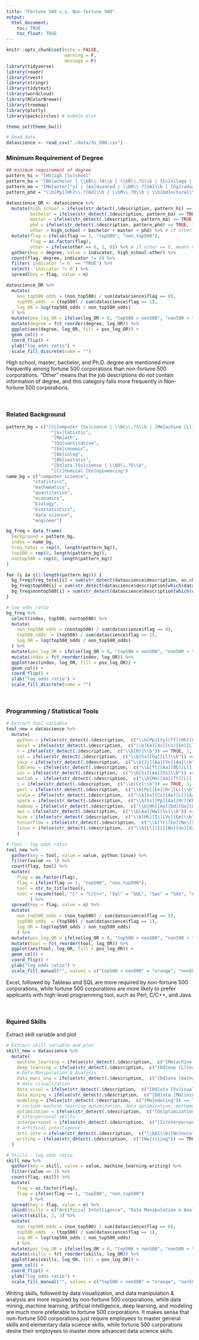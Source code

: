 ```yaml
---
title: "Fortune 500 v.s. Non-fortune 500" 
output: 
  html_document:
    toc: TRUE
    toc_float: TRUE
---
```


```r
knitr::opts_chunk$set(echo = FALSE, 
                      warning = F, 
                      message = F)
library(tidyverse)
library(readr)
library(rvest)
library(stringr)
library(tidytext)
library(wordcloud)
library(RColorBrewer)
library(treemap)
library(plotly)
library(packcircles) # bubble plot

theme_set(theme_bw())
```


```r
# Read data
datascience <- read_csv("./data/ds_500.csv")
```

### Minimum Requirement of Degree

```r
## minimum requirement of degree
pattern_hi = "[Hh]igh [Ss]chool"
pattern_ba = "[Bb]achelor | \\bB\\.?A\\b | \\bB\\.?S\\b | [Cc]ollege | [Dd]egree"
pattern_ma = "[Mm]aster[^y] | [Aa]dvanced | \\bM\\.?[SA]\\b | [Gg]raduate"
pattern_phd = "\\b[Pp][Hh]\\.?[Dd]\\b | \\bM\\.?D\\b | \\b[Dd]octoral\\b"
```

```r
datascience_OR <- datascience %>% 
  mutate(high_school = ifelse(str_detect(.$description, pattern_hi) == TRUE, 1, 0),
         bachelor = ifelse(str_detect(.$description, pattern_ba) == TRUE, 1, 0),
         master = ifelse(str_detect(.$description, pattern_ma) == TRUE, 1, 0), 
         phd = ifelse(str_detect(.$description, pattern_phd) == TRUE, 1, 0), 
         other = high_school + bachelor + master + phd) %>% # if other == 0, means non degree has been found
  mutate(flag = ifelse(flag == 1, "top500", "non_top500"), 
         flag = as.factor(flag), 
         other = ifelse(other == 0, 1, 0)) %>% # if other == 0, means non degree has been found
  gather(key = degree, value = indicator, high_school:other) %>% 
  count(flag, degree, indicator != 0) %>% 
  filter(`indicator != 0` == "TRUE") %>% 
  select(-`indicator != 0`) %>% 
  spread(key = flag, value = n)

datascience_OR %>% 
  mutate(
    non_top500_odds = (non_top500) / sum(datascience$flag == 0),
    top500_odds  = (top500) / sum(datascience$flag == 1),
    log_OR = log(top500_odds / non_top500_odds)
  ) %>% 
  mutate(pos_log_OR = ifelse(log_OR > 0, "top500 > non500", "non500 > top500")) %>% 
  mutate(degree = fct_reorder(degree, log_OR)) %>%
  ggplot(aes(degree, log_OR, fill = pos_log_OR)) +
  geom_col() +
  coord_flip() +
  ylab("log odds ratio") +
  scale_fill_discrete(name = "")
```


High school, master, bachelor, and Ph.D. degree are mentioned more frequently among fortune 500 corporations than non-fortune 500 corporations. “Other” means that the job descriptions do not contain information of degree, and this category falls more frequently in Non-fortune 500 corporations.

<br/>

### Related Background

```r
pattern_bg = c("[Cc]omputer [Ss]cience | \\bC\\.?S\\b | [Mm]achine [Ll]earning | \\bM\\.?L\\b", 
                 "[Ss]tatistic", 
                 "[Mm]ath", 
                 "[Qq]uantitative", 
                 "[Ee]conomic", 
                 "[Bb]iolog", 
                 "[Bb]iostatis", 
                 "[Dd]ata [Ss]cience | \\bD\\.?S\\b", 
                 "[Cc]hemical [Ee]ngineering")
name_bg = c("computer science", 
          "statistics", 
          "mathematics", 
          "quantitative", 
          "economics", 
          "biology", 
          "biostatistics", 
          "data science", 
          "engineer")

bg_freq = data.frame(
  background = pattern_bg, 
  index = name_bg, 
  freq_total = rep(0, length(pattern_bg)), 
  top500 = rep(0, length(pattern_bg)), 
  nontop500 = rep(0, length(pattern_bg)) 
)

for (i in c(1:length(pattern_bg))) {
  bg_freq$freq_total[i] = sum(str_detect(datascience$description, as.character(bg_freq$background[i])))
  bg_freq$top500[i] = sum(str_detect(datascience$description[which(datascience$flag == 1)], as.character(bg_freq$background[i])))
  bg_freq$nontop500[i] = sum(str_detect(datascience$description[which(datascience$flag == 0)], as.character(bg_freq$background[i])))
}

# log odds ratio
bg_freq %>% 
  select(index, top500, nontop500) %>% 
  mutate(
    non_top500_odds = (nontop500) / sum(datascience$flag == 0),
    top500_odds  = (top500) / sum(datascience$flag == 1),
    log_OR = log(top500_odds / non_top500_odds)
  ) %>% 
  mutate(pos_log_OR = ifelse(log_OR > 0, "top500 > non500", "non500 > top500")) %>% 
  mutate(index = fct_reorder(index, log_OR)) %>%
  ggplot(aes(index, log_OR, fill = pos_log_OR)) +
  geom_col() +
  coord_flip() +
  ylab("log odds ratio") +
  scale_fill_discrete(name = "")
```

<br/>

### Programming / Statistical Tools

```r
# Extract tool variable
tool_new = datascience %>% 
  mutate(
    python = ifelse(str_detect(.$description,  c("\\b[Pp][Yy][Tt][Hh][Oo][Nn]\\b")) == TRUE, 1, 0),
    excel = ifelse(str_detect(.$description,  c("\\b[Ee][Xx][Cc][Ee][Ll]\\b")) == TRUE, 1, 0),
    r = ifelse(str_detect(.$description,  c("\\b[Rr]\\b")) == TRUE, 1, 0),
    sql = ifelse(str_detect(.$description,  c("\\b[Ss][Qq][Ll]\\b")) == TRUE, 1, 0),
    java = ifelse(str_detect(.$description,  c("\\b[Jj][Aa][Vv][Aa]\\b")) == TRUE, 1, 0),
    tableau = ifelse(str_detect(.$description,  c("\\b[Tt][Aa][Bb][Ll][Ee][Aa][Uu]\\b")) == TRUE, 1, 0),
    sas = ifelse(str_detect(.$description,  c("\\b[Ss][Aa][Ss]\\b")) == TRUE, 1, 0),
    matlab =  ifelse(str_detect(.$description,  c("\\b[Mm][Aa][Tt][Ll][Aa][Bb]\\b")) == TRUE, 1, 0),
    c = ifelse(str_detect(.$description,  c("\\b[Cc]\\b")) == TRUE, 1, 0),
    perl = ifelse(str_detect(.$description,  c("\\b[Pp][Ee][Rr][Ll]\\b")) == TRUE, 1, 0), 
    scala = ifelse(str_detect(.$description,  c("\\b[Ss][Cc][Aa][Ll][Aa]\\b")) == TRUE, 1, 0), 
    spark = ifelse(str_detect(.$description,  c("\\b[Ss][Pp][Aa][Rr][Kk]\\b")) == TRUE, 1, 0), 
    hadoop = ifelse(str_detect(.$description,  c("\\b[Hh][Aa][Dd][Oo][Oo][Pp]\\b")) == TRUE, 1, 0), 
    aws = ifelse(str_detect(.$description,  c("\\b[Aa][Ww][Ss]\\b")) == TRUE, 1, 0),
    hive = ifelse(str_detect(.$description,  c("\\b[Hh][Ii][Vv][Ee]\\b")) == TRUE, 1, 0),
    tensorflow = ifelse(str_detect(.$description,  c("\\b[Tt][Ee][Nn][Ss][Oo][Rr][Ff][Ll][Oo][Ww]\\b")) == TRUE, 1, 0),
    linux = ifelse(str_detect(.$description,  c("\\b[Ll][Ii][Nn][Uu][Xx]\\b")) == TRUE, 1, 0)
    )
```


```r
# Tool - log odds ratio
tool_new %>% 
  gather(key = tool, value = value, python:linux) %>%
  filter(value == 1) %>% 
  count(flag, tool) %>% 
  mutate(
    flag = as.factor(flag),
    flag = ifelse(flag == 1, "top500", "non_top500"),
    tool = str_to_title(tool),
    tool = recode(tool, "C" = "C/C++", "Sql" = "SQL", "Sas" = "SAS", "Aws" = "AWS")
         ) %>% 
  spread(key = flag, value = n) %>% 
  mutate(
    non_top500_odds = (non_top500) / sum(datascience$flag == 0),
    top500_odds  = (top500) / sum(datascience$flag == 1),
    log_OR = log(top500_odds / non_top500_odds)
    ) %>% 
  mutate(pos_log_OR = ifelse(log_OR > 0, "top500 > non500", "non500 > top500")) %>% 
  mutate(tool = fct_reorder(tool, log_OR)) %>%
  ggplot(aes(tool, log_OR, fill = pos_log_OR)) +
  geom_col() +
  coord_flip() +
  ylab("log odds ratio") +
  scale_fill_manual("", values = c("top500 > non500" = "orange", "non500 > top500" = "black"))
```

Excel, followed by Tableau and SQL are more required by non-fortune 500 corporations, while fortune 500 corporations are more likely to prefer applicants with high-level programming tool, such as Perl, C/C++, and Java.


<br/>

### Rquired Skills 

Extract skill variable and plot

```r
# Extract skill variable and plot
skill_new = datascience %>%
  mutate(
    machine_learning = ifelse(str_detect(.$description,  c("[Mm]achine [Ll]earning")) == TRUE, 1, 0),
    deep_learning = ifelse(str_detect(.$description,  c("[Dd]eep [Ll]earning")) == TRUE, 1, 0),
    # Data Manipulation & Analysis
    data_mani_ana = ifelse(str_detect(.$description,  c("[Dd]ata [Aa]nalysis|[Dd]ata [Mm]anipulation|[Dd]ata [Mm]anagement|[Dd]ata [Ee]valuation|[Ss]tatistical [Aa]nalysis|[Rr]egression")) == TRUE, 1, 0),
    # data visualization
    data_visul = ifelse(str_detect(.$description,  c("[Dd]ata [Vv]isualization")) == TRUE, 1, 0),
    data_mining = ifelse(str_detect(.$description,  c("[Dd]ata [Mm]ining")) == TRUE, 1, 0),
    modeling = ifelse(str_detect(.$description,  c("[Mm]odeling")) == TRUE, 1, 0),
    # include machine learning optimization, data optimization, mathematical optimization???
    optimization = ifelse(str_detect(.$description,  c("[Oo]ptimization")) == TRUE, 1, 0),
    # interpersonal skills
    interpersonal = ifelse(str_detect(.$description,  c("[Ii]nterpersonal [Ss]kill|[Cc]ommunication|[Ll]istening [Ss]kill|[Tt]eam [Ww]orking|[Nn]egotiation|[Ee]motional [Ii]ntelligence|[Cc]onflict [Rr]esolution|[Pp]roblem [Ss]olving|[Dd]ecision [Mm]aking")) == TRUE, 1, 0),
    # artifical intelligence
    arti_inte = ifelse(str_detect(.$description,  c("\\bAI\\b|[Nn]eural [Nn]etwork")) == TRUE, 1, 0),
    writing = ifelse(str_detect(.$description,  c("[Ww]riting")) == TRUE, 1, 0)
  )
```


```r
# Skills - log odds ratio
skill_new %>% 
  gather(key = skill, value = value, machine_learning:writing) %>%
  filter(value == 1) %>% 
  count(flag, skill) %>% 
  mutate(
    flag = as.factor(flag),
    flag = ifelse(flag == 1, "top500", "non_top500")
         ) %>% 
  spread(key = flag, value = n) %>% 
  cbind(skills = c("Artificial Intelligence", "Data Manipulation & Analysis", "Data Mining", "Data Visualization", "Deep Learning", "Interpersonal Skills", "Machine Learning", "Modeling", "Optimization", "Writing Skills")) %>% 
  select(skills, 2, 3) %>% 
  mutate(
    non_top500_odds = (non_top500) / sum(datascience$flag == 0),
    top500_odds  = (top500) / sum(datascience$flag == 1),
    log_OR = log(top500_odds / non_top500_odds)
    ) %>% 
  mutate(pos_log_OR = ifelse(log_OR > 0, "top500 > non500", "non500 > top500")) %>% 
  mutate(skills = fct_reorder(skills, log_OR)) %>%
  ggplot(aes(skills, log_OR, fill = pos_log_OR)) +
  geom_col() +
  coord_flip() +
  ylab("log odds ratio") +
  scale_fill_manual("", values = c("top500 > non500" = "orange", "non500 > top500" = "black"))

```

Writing skills, followed by data visualization, and data manipulation & analysis are more required by non-fortune 500 corporations, while data mining, machine learning, artificial intelligence, deep learning, and modeling are much more preferable to fortune 500 corporations. It makes sense that non-fortune 500 corporations just require employees to master general skills and elementary data science skills, while fortune 500 corporations desire their employees to master more advanced data science skills.
